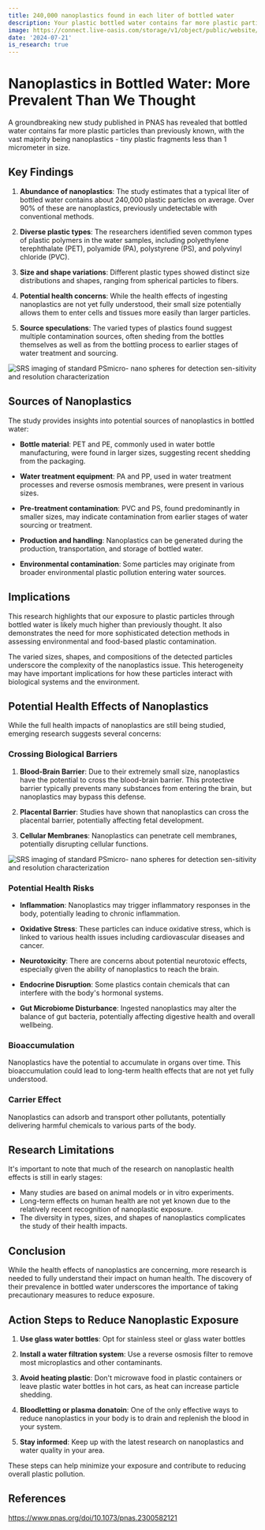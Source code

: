 ```yaml
---
title: 240,000 nanoplastics found in each liter of bottled water
description: Your plastic bottled water contains far more plastic particles than previously known, with the vast majority being nanoplastics - tiny plastic fragments less than 1 micrometer in size.
image: https://connect.live-oasis.com/storage/v1/object/public/website/blog/Nanoplastics%20in%20our%20bottled%20water/IMG_5980.JPG?t=2024-08-16T15%3A39%3A43.261Z
date: '2024-07-21'
is_research: true
---
```


# Nanoplastics in Bottled Water: More Prevalent Than We Thought

A groundbreaking new study published in PNAS has revealed that bottled water contains far more plastic particles than previously known, with the vast majority being nanoplastics - tiny plastic fragments less than 1 micrometer in size.

## Key Findings

1. **Abundance of nanoplastics**: The study estimates that a typical liter of bottled water contains about 240,000 plastic particles on average. Over 90% of these are nanoplastics, previously undetectable with conventional methods.

2. **Diverse plastic types**: The researchers identified seven common types of plastic polymers in the water samples, including polyethylene terephthalate (PET), polyamide (PA), polystyrene (PS), and polyvinyl chloride (PVC).

3. **Size and shape variations**: Different plastic types showed distinct size distributions and shapes, ranging from spherical particles to fibers.

4. **Potential health concerns**: While the health effects of ingesting nanoplastics are not yet fully understood, their small size potentially allows them to enter cells and tissues more easily than larger particles.

5. **Source speculations**: The varied types of plastics found suggest multiple contamination sources, often sheding from the bottles themselves as well as from the bottling process to earlier stages of water treatment and sourcing.

<div className="relative overflow-hidden max-w-xl md:pt-4 rounded-lg">
  <img
    src="https://connect.live-oasis.com/storage/v1/object/public/website/blog/Nanoplastics%20in%20our%20bottled%20water/SRS%20imaging%20of%20standard%20PSmicro-%20nano%20spheres%20for%20detection%20sen-sitivity%20and%20resolution%20characterizatio.png"
    alt="SRS imaging of standard PSmicro- nano spheres for detection sen-sitivity and resolution characterization"
    className="rounded-lg h-full w-full object-contain object-center"
  />
</div>

## Sources of Nanoplastics

The study provides insights into potential sources of nanoplastics in bottled water:

- **Bottle material**: PET and PE, commonly used in water bottle manufacturing, were found in larger sizes, suggesting recent shedding from the packaging.

- **Water treatment equipment**: PA and PP, used in water treatment processes and reverse osmosis membranes, were present in various sizes.

- **Pre-treatment contamination**: PVC and PS, found predominantly in smaller sizes, may indicate contamination from earlier stages of water sourcing or treatment.

- **Production and handling**: Nanoplastics can be generated during the production, transportation, and storage of bottled water.

- **Environmental contamination**: Some particles may originate from broader environmental plastic pollution entering water sources.

## Implications

This research highlights that our exposure to plastic particles through bottled water is likely much higher than previously thought. It also demonstrates the need for more sophisticated detection methods in assessing environmental and food-based plastic contamination.

The varied sizes, shapes, and compositions of the detected particles underscore the complexity of the nanoplastics issue. This heterogeneity may have important implications for how these particles interact with biological systems and the environment.

## Potential Health Effects of Nanoplastics

While the full health impacts of nanoplastics are still being studied, emerging research suggests several concerns:

### Crossing Biological Barriers

1. **Blood-Brain Barrier**: Due to their extremely small size, nanoplastics have the potential to cross the blood-brain barrier. This protective barrier typically prevents many substances from entering the brain, but nanoplastics may bypass this defense.

2. **Placental Barrier**: Studies have shown that nanoplastics can cross the placental barrier, potentially affecting fetal development.

3. **Cellular Membranes**: Nanoplastics can penetrate cell membranes, potentially disrupting cellular functions.

<div className="relative overflow-hidden max-w-xl md:pt-4 rounded-lg">
  <img
    src="https://connect.live-oasis.com/storage/v1/object/public/website/blog/Nanoplastics%20in%20our%20bottled%20water/Microplastics%20Blood%20Vessels%20Simulation.webp"
    alt="SRS imaging of standard PSmicro- nano spheres for detection sen-sitivity and resolution characterization"
    className="rounded-lg h-full w-full object-contain object-center"
  />
</div>

### Potential Health Risks

- **Inflammation**: Nanoplastics may trigger inflammatory responses in the body, potentially leading to chronic inflammation.

- **Oxidative Stress**: These particles can induce oxidative stress, which is linked to various health issues including cardiovascular diseases and cancer.

- **Neurotoxicity**: There are concerns about potential neurotoxic effects, especially given the ability of nanoplastics to reach the brain.

- **Endocrine Disruption**: Some plastics contain chemicals that can interfere with the body's hormonal systems.

- **Gut Microbiome Disturbance**: Ingested nanoplastics may alter the balance of gut bacteria, potentially affecting digestive health and overall wellbeing.

### Bioaccumulation

Nanoplastics have the potential to accumulate in organs over time. This bioaccumulation could lead to long-term health effects that are not yet fully understood.

### Carrier Effect

Nanoplastics can adsorb and transport other pollutants, potentially delivering harmful chemicals to various parts of the body.

## Research Limitations

It's important to note that much of the research on nanoplastic health effects is still in early stages:

- Many studies are based on animal models or in vitro experiments.
- Long-term effects on human health are not yet known due to the relatively recent recognition of nanoplastic exposure.
- The diversity in types, sizes, and shapes of nanoplastics complicates the study of their health impacts.

## Conclusion

While the health effects of nanoplastics are concerning, more research is needed to fully understand their impact on human health. The discovery of their prevalence in bottled water underscores the importance of taking precautionary measures to reduce exposure.

## Action Steps to Reduce Nanoplastic Exposure

1. **Use glass water bottles**: Opt for stainless steel or glass water bottles

2. **Install a water filtration system**: Use a reverse osmosis filter to remove most microplastics and other contaminants.

3. **Avoid heating plastic**: Don't microwave food in plastic containers or leave plastic water bottles in hot cars, as heat can increase particle shedding.

4. **Bloodletting or plasma donatoin**: One of the only effective ways to reduce nanoplastics in your body is to drain and replenish the blood in your system.

5. **Stay informed**: Keep up with the latest research on nanoplastics and water quality in your area.

These steps can help minimize your exposure and contribute to reducing overall plastic pollution.

## References

https://www.pnas.org/doi/10.1073/pnas.2300582121
